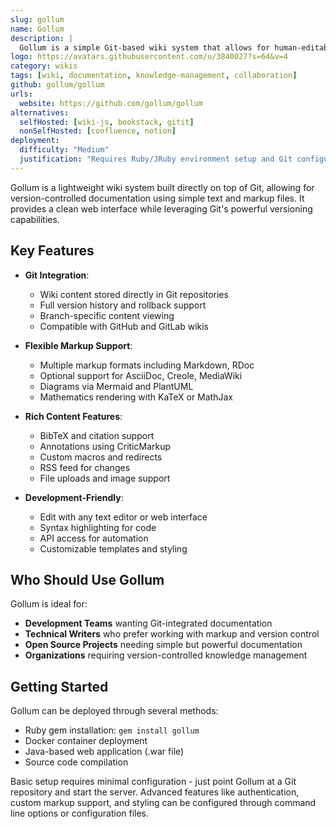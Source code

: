 ```yaml
---
slug: gollum
name: Gollum
description: |
  Gollum is a simple Git-based wiki system that allows for human-editable text/markup files, flexible organization, and support for multiple markup languages.
logo: https://avatars.githubusercontent.com/u/3840027?s=64&v=4
category: wikis
tags: [wiki, documentation, knowledge-management, collaboration]
github: gollum/gollum
urls:
  website: https://github.com/gollum/gollum
alternatives:
  selfHosted: [wiki-js, bookstack, gitit]
  nonSelfHosted: [confluence, notion]
deployment:
  difficulty: "Medium"
  justification: "Requires Ruby/JRuby environment setup and Git configuration. Docker deployment available but some setup needed for advanced features."
---
```


Gollum is a lightweight wiki system built directly on top of Git, allowing for
version-controlled documentation using simple text and markup files. It provides
a clean web interface while leveraging Git's powerful versioning capabilities.

## Key Features

- **Git Integration**:

  - Wiki content stored directly in Git repositories
  - Full version history and rollback support
  - Branch-specific content viewing
  - Compatible with GitHub and GitLab wikis

- **Flexible Markup Support**:

  - Multiple markup formats including Markdown, RDoc
  - Optional support for AsciiDoc, Creole, MediaWiki
  - Diagrams via Mermaid and PlantUML
  - Mathematics rendering with KaTeX or MathJax

- **Rich Content Features**:

  - BibTeX and citation support
  - Annotations using CriticMarkup
  - Custom macros and redirects
  - RSS feed for changes
  - File uploads and image support

- **Development-Friendly**:
  - Edit with any text editor or web interface
  - Syntax highlighting for code
  - API access for automation
  - Customizable templates and styling

## Who Should Use Gollum

Gollum is ideal for:

- **Development Teams** wanting Git-integrated documentation
- **Technical Writers** who prefer working with markup and version control
- **Open Source Projects** needing simple but powerful documentation
- **Organizations** requiring version-controlled knowledge management

## Getting Started

Gollum can be deployed through several methods:

- Ruby gem installation: `gem install gollum`
- Docker container deployment
- Java-based web application (.war file)
- Source code compilation

Basic setup requires minimal configuration - just point Gollum at a Git
repository and start the server. Advanced features like authentication,
custom markup support, and styling can be configured through command line
options or configuration files.
